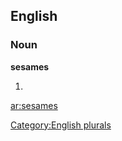
==English==

===Noun===
'''sesames'''

# {{plural of|[[sesame]]}}

[[Category:English plurals]]

[[ar:sesames]]
